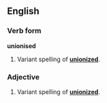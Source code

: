 ==English==
===Verb form===
'''unionised'''

#Variant spelling of '''[[unionized]]'''.

===Adjective===
{{en-adj|-}}

#Variant spelling of '''[[unionized]]'''.